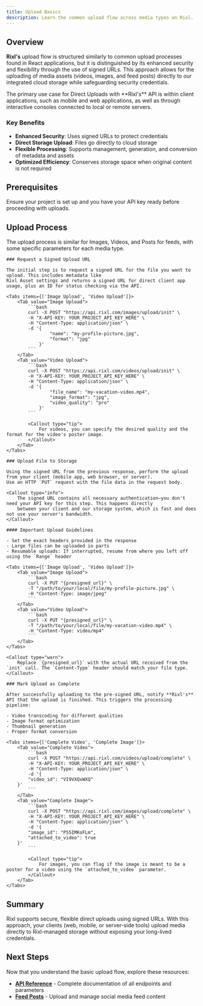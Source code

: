 ```yaml
---
title: Upload Basics
description: Learn the common upload flow across media types on Rixl.
---
```



## Overview

**Rixl's** upload flow is structured similarly to common upload processes found in React applications,
but it is distinguished by its enhanced security and flexibility through the use of signed URLs.
This approach allows for the uploading of media assets (videos, images, and feed posts) directly to
our integrated cloud storage while safeguarding security credentials.

<Callout type="info">
    The primary use case for Direct Uploads with **Rixl's** API is within client applications,
    such as mobile and web applications, as well as through interactive consoles connected
    to local or remote servers.
</Callout>

### Key Benefits

- **Enhanced Security**: Uses signed URLs to protect credentials
- **Direct Storage Upload**: Files go directly to cloud storage
- **Flexible Processing**: Supports management, generation, and conversion of metadata and assets
- **Optimized Efficiency**: Conserves storage space when original content is not required

## Prerequisites

<Callout type="warn">
    Ensure your project is set up and you have your API key ready before proceeding with uploads.
</Callout>

## Upload Process

The upload process is similar for Images, Videos, and Posts for feeds, with some specific parameters for each media type.

<Steps>

    ### Request a Signed Upload URL

    The initial step is to request a signed URL for the file you want to upload. This includes metadata like
    Rixl Asset settings and returns a signed URL for direct client app usage, plus an ID for status checking via the API.

    <Tabs items={['Image Upload', 'Video Upload']}>
        <Tab value="Image Upload">
            ```bash
            curl -X POST "https://api.rixl.com/images/upload/init" \
            -H "X-API-KEY: YOUR_PROJECT_API_KEY_HERE" \
            -H "Content-Type: application/json" \
            -d '{
                    "name": "my-profile-picture.jpg",
                    "format": "jpg"
                }'
            ```
        </Tab>
        <Tab value="Video Upload">
            ```bash
            curl -X POST "https://api.rixl.com/videos/upload/init" \
            -H "X-API-KEY: YOUR_PROJECT_API_KEY_HERE" \
            -H "Content-Type: application/json" \
            -d '{
                    "file_name": "my-vacation-video.mp4",
                    "image_format": "jpg",
                    "video_quality": "pro"
                }'
            ```

            <Callout type="tip">
                For videos, you can specify the desired quality and the format for the video's poster image.
            </Callout>
        </Tab>
    </Tabs>

    ### Upload File to Storage

    Using the signed URL from the previous response, perform the upload from your client (mobile app, web browser, or server).
    Use an HTTP `PUT` request with the file data in the request body.

    <Callout type="info">
        The signed URL contains all necessary authentication—you don't need your API key for this step. This happens directly
        between your client and our storage system, which is fast and does not use your server's bandwidth.
    </Callout>

    #### Important Upload Guidelines

    - Set the exact headers provided in the response
    - Large files can be uploaded in parts
    - Resumable uploads: If interrupted, resume from where you left off using the `Range` header

    <Tabs items={['Image Upload', 'Video Upload']}>
        <Tab value="Image Upload">
            ```bash
            curl -X PUT "{presigned_url}" \
            -T "/path/to/your/local/file/my-profile-picture.jpg" \
            -H "Content-Type: image/jpeg"
            ```
        </Tab>
        <Tab value="Video Upload">
            ```bash
            curl -X PUT "{presigned_url}" \
            -T "/path/to/your/local/file/my-vacation-video.mp4" \
            -H "Content-Type: video/mp4"
            ```
        </Tab>
    </Tabs>

    <Callout type="warn">
        Replace `{presigned_url}` with the actual URL received from the `init` call. The `Content-Type` header should match your file type.
    </Callout>

    ### Mark Upload as Complete

    After successfully uploading to the pre-signed URL, notify **Rixl's** API that the upload is finished. This triggers the processing pipeline:

    - Video transcoding for different qualities
    - Image format optimization
    - Thumbnail generation
    - Proper format conversion

    <Tabs items={['Complete Video', 'Complete Image']}>
        <Tab value="Complete Video">
            ```bash
            curl -X POST "https://api.rixl.com/videos/upload/complete" \
            -H "X-API-KEY: YOUR_PROJECT_API_KEY_HERE" \
            -H "Content-Type: application/json" \
            -d '{
            "video_id": "VI9VXQxWXQ"
        }'
            ```
        </Tab>
        <Tab value="Complete Image">
            ```bash
            curl -X POST "https://api.rixl.com/images/upload/complete" \
            -H "X-API-KEY: YOUR_PROJECT_API_KEY_HERE" \
            -H "Content-Type: application/json" \
            -d '{
            "image_id": "PS5IMKoFLm",
            "attached_to_video": true
        }'
            ```

            <Callout type="tip">
                For images, you can flag if the image is meant to be a poster for a video using the `attached_to_video` parameter.
            </Callout>
        </Tab>
    </Tabs>

</Steps>

## Summary

Rixl supports secure, flexible direct uploads using signed URLs. With this approach, your clients (web, mobile, or server-side tools) upload
media directly to Rixl-managed storage without exposing your long-lived credentials.

## Next Steps

Now that you understand the basic upload flow, explore these resources:

- **[API Reference](/app/api/api.json)** - Complete documentation of all endpoints and parameters
- **[Feed Posts](/feeds.mdx)** - Upload and manage social media feed content
